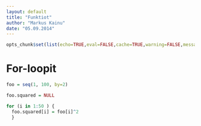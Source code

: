 ```yaml
---
layout: default
title: "Funktiot"
author: "Markus Kainu"
date: "05.09.2014"
---
```


```r
opts_chunk$set(list(echo=TRUE,eval=FALSE,cache=TRUE,warning=FALSE,message=FALSE))
```


# For-loopit


```r
foo = seq(1, 100, by=2)

foo.squared = NULL

for (i in 1:50 ) {
  foo.squared[i] = foo[i]^2
  }

```


